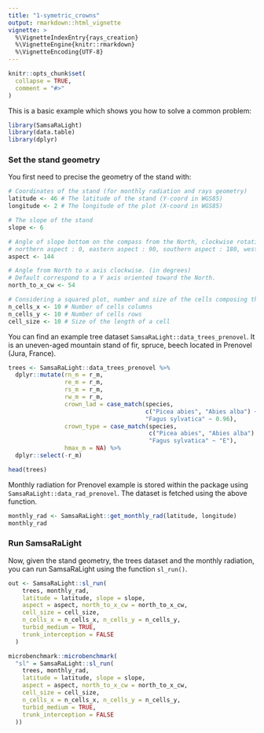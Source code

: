 ```yaml
---
title: "1-symetric_crowns"
output: rmarkdown::html_vignette
vignette: >
  %\VignetteIndexEntry{rays_creation}
  %\VignetteEngine{knitr::rmarkdown}
  %\VignetteEncoding{UTF-8}
---
```


```r
knitr::opts_chunk$set(
  collapse = TRUE,
  comment = "#>"
)
```

This is a basic example which shows you how to solve a common problem:

```r
library(SamsaRaLight)
library(data.table)
library(dplyr)
```


### Set the stand geometry

You first need to precise the geometry of the stand with:

```r
# Coordinates of the stand (for monthly radiation and rays geometry)
latitude <- 46 # The latitude of the stand (Y-coord in WGS85)
longitude <- 2 # The longitude of the plot (X-coord in WGS85)

# The slope of the stand
slope <- 6

# Angle of slope bottom on the compass from the North, clockwise rotation (in degrees)
# northern aspect : 0, eastern aspect : 90, southern aspect : 180, western aspect : 270
aspect <- 144

# Angle from North to x axis clockwise. (in degrees)
# Default correspond to a Y axis oriented toward the North.
north_to_x_cw <- 54

# Considering a squared plot, number and size of the cells composing the grid
n_cells_x <- 10 # Number of cells columns
n_cells_y <- 10 # Number of cells rows
cell_size <- 10 # Size of the length of a cell
```


You can find an example tree dataset
`SamsaRaLight::data_trees_prenovel`. It is an uneven-aged mountain stand
of fir, spruce, beech located in Prenovel (Jura, France).

```r
trees <- SamsaRaLight::data_trees_prenovel %>%
  dplyr::mutate(rn_m = r_m,
                re_m = r_m,
                rs_m = r_m,
                rw_m = r_m,
                crown_lad = case_match(species,
                                       c("Picea abies", "Abies alba") ~ 0.767,
                                       "Fagus sylvatica" ~ 0.96),
                crown_type = case_match(species,
                                        c("Picea abies", "Abies alba") ~ "P",
                                        "Fagus sylvatica" ~ "E"),
                hmax_m = NA) %>%
  dplyr::select(-r_m)

head(trees)
```

Monthly radiation for Prenovel example is stored within the package using `SamsaRaLight::data_rad_prenovel`.
The dataset is fetched using the above function.

```r
monthly_rad <- SamsaRaLight::get_monthly_rad(latitude, longitude)
monthly_rad
```

### Run SamsaRaLight

Now, given the stand geometry, the trees dataset and the monthly
radiation, you can run SamsaRaLight using the function `sl_run()`.

```r
out <- SamsaRaLight::sl_run(
    trees, monthly_rad,
    latitude = latitude, slope = slope, 
    aspect = aspect, north_to_x_cw = north_to_x_cw,
    cell_size = cell_size, 
    n_cells_x = n_cells_x, n_cells_y = n_cells_y,
    turbid_medium = TRUE,
    trunk_interception = FALSE
  )
```


```r
microbenchmark::microbenchmark(
  "sl" = SamsaRaLight::sl_run(
    trees, monthly_rad,
    latitude = latitude, slope = slope, 
    aspect = aspect, north_to_x_cw = north_to_x_cw,
    cell_size = cell_size, 
    n_cells_x = n_cells_x, n_cells_y = n_cells_y,
    turbid_medium = TRUE,
    trunk_interception = FALSE
  ))
```
